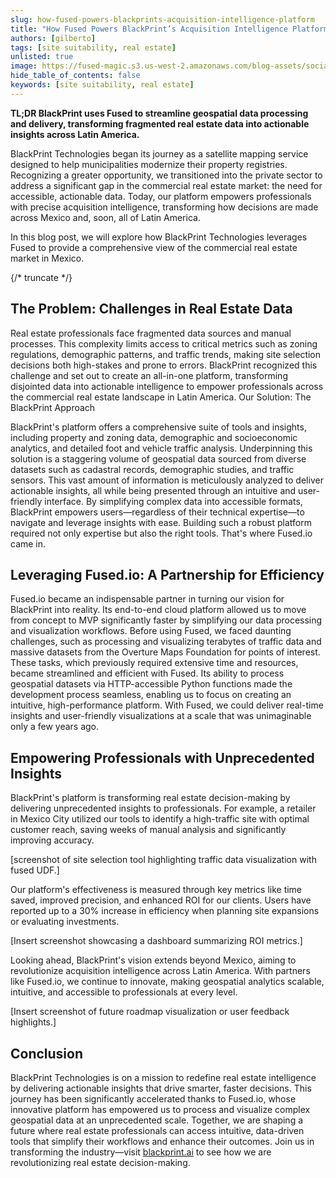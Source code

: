 ```yaml
---
slug: how-fused-powers-blackprints-acquisition-intelligence-platform
title: "How Fused Powers BlackPrint’s Acquisition Intelligence Platform"
authors: [gilberto]
tags: [site suitability, real estate]
unlisted: true
image: https://fused-magic.s3.us-west-2.amazonaws.com/blog-assets/social_gilberto.jpg
hide_table_of_contents: false
keywords: [site suitability, real estate]
---
```



**TL;DR BlackPrint uses Fused to streamline geospatial data processing and delivery, transforming fragmented real estate data into actionable insights across Latin America.**

BlackPrint Technologies began its journey as a satellite mapping service designed to help municipalities modernize their property registries. Recognizing a greater opportunity, we transitioned into the private sector to address a significant gap in the commercial real estate market: the need for accessible, actionable data. Today, our platform empowers professionals with precise acquisition intelligence, transforming how decisions are made across Mexico and, soon, all of Latin America.

In this blog post, we will explore how BlackPrint Technologies leverages Fused to provide a comprehensive view of the commercial real estate market in Mexico.

{/* truncate */}

## The Problem: Challenges in Real Estate Data
Real estate professionals face fragmented data sources and manual processes. This complexity limits access to critical metrics such as zoning regulations, demographic patterns, and traffic trends, making site selection decisions both high-stakes and prone to errors. BlackPrint recognized this challenge and set out to create an all-in-one platform, transforming disjointed data into actionable intelligence to empower professionals across the commercial real estate landscape in Latin America.
Our Solution: The BlackPrint Approach

BlackPrint's platform offers a comprehensive suite of tools and insights, including property and zoning data, demographic and socioeconomic analytics, and detailed foot and vehicle traffic analysis. Underpinning this solution is a staggering volume of geospatial data sourced from diverse datasets such as cadastral records, demographic studies, and traffic sensors. This vast amount of information is meticulously analyzed to deliver actionable insights, all while being presented through an intuitive and user-friendly interface. By simplifying complex data into accessible formats, BlackPrint empowers users—regardless of their technical expertise—to navigate and leverage insights with ease. Building such a robust platform required not only expertise but also the right tools. That's where Fused.io came in.

## Leveraging Fused.io: A Partnership for Efficiency
Fused.io became an indispensable partner in turning our vision for BlackPrint into reality. Its end-to-end cloud platform allowed us to move from concept to MVP significantly faster by simplifying our data processing and visualization workflows. Before using Fused, we faced daunting challenges, such as processing and visualizing terabytes of traffic data and massive datasets from the Overture Maps Foundation for points of interest. These tasks, which previously required extensive time and resources, became streamlined and efficient with Fused. Its ability to process geospatial datasets via HTTP-accessible Python functions made the development process seamless, enabling us to focus on creating an intuitive, high-performance platform. With Fused, we could deliver real-time insights and user-friendly visualizations at a scale that was unimaginable only a few years ago.

## Empowering Professionals with Unprecedented Insights

BlackPrint's platform is transforming real estate decision-making by delivering unprecedented insights to professionals. For example, a retailer in Mexico City utilized our tools to identify a high-traffic site with optimal customer reach, saving weeks of manual analysis and significantly improving accuracy.

[screenshot of site selection tool highlighting traffic data visualization with fused UDF.]

Our platform's effectiveness is measured through key metrics like time saved, improved precision, and enhanced ROI for our clients. Users have reported up to a 30% increase in efficiency when planning site expansions or evaluating investments.

[Insert screenshot showcasing a dashboard summarizing ROI metrics.]

Looking ahead, BlackPrint's vision extends beyond Mexico, aiming to revolutionize acquisition intelligence across Latin America. With partners like Fused.io, we continue to innovate, making geospatial analytics scalable, intuitive, and accessible to professionals at every level.

[Insert screenshot of future roadmap visualization or user feedback highlights.]

## Conclusion

BlackPrint Technologies is on a mission to redefine real estate intelligence by delivering actionable insights that drive smarter, faster decisions. This journey has been significantly accelerated thanks to Fused.io, whose innovative platform has empowered us to process and visualize complex geospatial data at an unprecedented scale. Together, we are shaping a future where real estate professionals can access intuitive, data-driven tools that simplify their workflows and enhance their outcomes. Join us in transforming the industry—visit [blackprint.ai](https://www.blackprint.ai/) to see how we are revolutionizing real estate decision-making.
